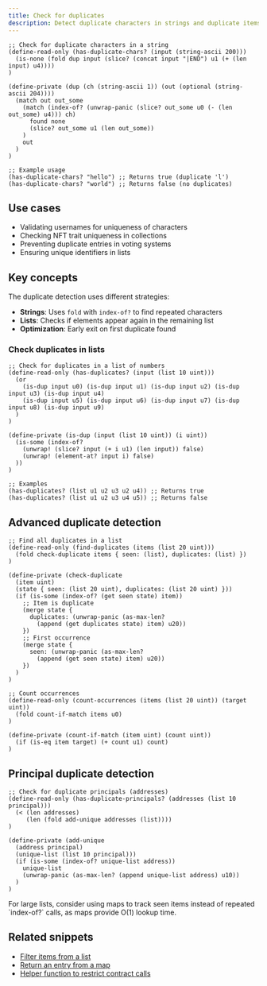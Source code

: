 ```yaml
---
title: Check for duplicates
description: Detect duplicate characters in strings and duplicate items in lists using Clarity
---
```


```clarity
;; Check for duplicate characters in a string
(define-read-only (has-duplicate-chars? (input (string-ascii 200)))
  (is-none (fold dup input (slice? (concat input "|END") u1 (+ (len input) u4))))
)

(define-private (dup (ch (string-ascii 1)) (out (optional (string-ascii 204))))
  (match out out_some 
    (match (index-of? (unwrap-panic (slice? out_some u0 (- (len out_some) u4))) ch) 
      found none 
      (slice? out_some u1 (len out_some))
    )
    out
  )
)

;; Example usage
(has-duplicate-chars? "hello") ;; Returns true (duplicate 'l')
(has-duplicate-chars? "world") ;; Returns false (no duplicates)
```

## Use cases

- Validating usernames for uniqueness of characters
- Checking NFT trait uniqueness in collections
- Preventing duplicate entries in voting systems
- Ensuring unique identifiers in lists

## Key concepts

The duplicate detection uses different strategies:

- **Strings**: Uses `fold` with `index-of?` to find repeated characters
- **Lists**: Checks if elements appear again in the remaining list
- **Optimization**: Early exit on first duplicate found

### Check duplicates in lists

```clarity
;; Check for duplicates in a list of numbers
(define-read-only (has-duplicates? (input (list 10 uint)))
  (or 
    (is-dup input u0) (is-dup input u1) (is-dup input u2) (is-dup input u3) (is-dup input u4) 
    (is-dup input u5) (is-dup input u6) (is-dup input u7) (is-dup input u8) (is-dup input u9)
  )
)

(define-private (is-dup (input (list 10 uint)) (i uint))
  (is-some (index-of? 
    (unwrap! (slice? input (+ i u1) (len input)) false) 
    (unwrap! (element-at? input i) false)
  ))
)

;; Examples
(has-duplicates? (list u1 u2 u3 u2 u4)) ;; Returns true
(has-duplicates? (list u1 u2 u3 u4 u5)) ;; Returns false
```

## Advanced duplicate detection

```clarity
;; Find all duplicates in a list
(define-read-only (find-duplicates (items (list 20 uint)))
  (fold check-duplicate items { seen: (list), duplicates: (list) })
)

(define-private (check-duplicate 
  (item uint) 
  (state { seen: (list 20 uint), duplicates: (list 20 uint) }))
  (if (is-some (index-of? (get seen state) item))
    ;; Item is duplicate
    (merge state { 
      duplicates: (unwrap-panic (as-max-len? 
        (append (get duplicates state) item) u20))
    })
    ;; First occurrence
    (merge state { 
      seen: (unwrap-panic (as-max-len? 
        (append (get seen state) item) u20))
    })
  )
)

;; Count occurrences
(define-read-only (count-occurrences (items (list 20 uint)) (target uint))
  (fold count-if-match items u0)
)

(define-private (count-if-match (item uint) (count uint))
  (if (is-eq item target) (+ count u1) count)
)
```

## Principal duplicate detection

```clarity
;; Check for duplicate principals (addresses)
(define-read-only (has-duplicate-principals? (addresses (list 10 principal)))
  (< (len addresses) 
     (len (fold add-unique addresses (list))))
)

(define-private (add-unique 
  (address principal) 
  (unique-list (list 10 principal)))
  (if (is-some (index-of? unique-list address))
    unique-list
    (unwrap-panic (as-max-len? (append unique-list address) u10))
  )
)
```



<Callout title="Performance tip" type="info">
For large lists, consider using maps to track seen items instead of repeated `index-of?` calls, as maps provide O(1) lookup time.
</Callout>

## Related snippets

- [Filter items from a list](/resources/snippets/filter-items-from-a-list)
- [Return an entry from a map](/resources/snippets/return-an-entry-from-a-map)
- [Helper function to restrict contract calls](/resources/snippets/helper-function-to-restrict-contract-calls)